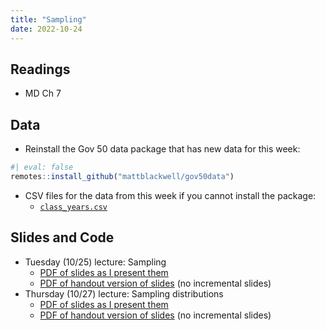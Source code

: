 ```yaml
---
title: "Sampling"
date: 2022-10-24
---
```



## Readings 

- MD Ch 7



## Data

- Reinstall the Gov 50 data package that has new data for this week:
```r
#| eval: false
remotes::install_github("mattblackwell/gov50data")
```

- CSV files for the data from this week if you cannot install the package:
  - [`class_years.csv`](/files/data/class_years.csv)

## Slides and Code

- Tuesday (10/25) lecture: Sampling
  - [PDF of slides as I present them](/slides/16_sampling.pdf)
  - [PDF of handout version of slides](/slides/16_sampling_handout.pdf) (no incremental slides)

- Thursday (10/27) lecture: Sampling distributions
  - [PDF of slides as I present them](/slides/17_sampling_dist.pdf)
  - [PDF of handout version of slides](/slides/17_sampling_dist_handout.pdf) (no incremental slides)
